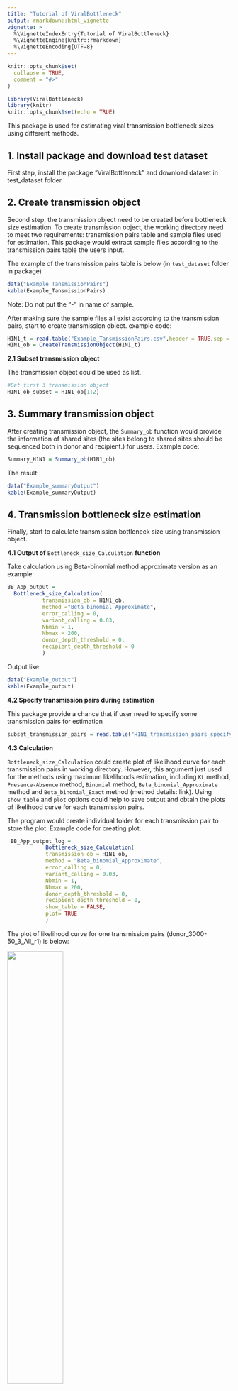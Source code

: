 ---
title: "Tutorial of ViralBottleneck"
output: rmarkdown::html_vignette
vignette: >
  %\VignetteIndexEntry{Tutorial of ViralBottleneck}
  %\VignetteEngine{knitr::rmarkdown}
  %\VignetteEncoding{UTF-8}
---

```{r, include = FALSE}
knitr::opts_chunk$set(
  collapse = TRUE,
  comment = "#>"
)
```

```{r setup,include=FALSE}
library(ViralBottleneck)
library(knitr)
knitr::opts_chunk$set(echo = TRUE)
```

This package is used for estimating viral transmission bottleneck sizes using different methods.

## 1. Install package and download test dataset

First step, install the package "ViralBottleneck" and download dataset in test_dataset folder

## 2. Create transmission object

Second step, the transmission object need to be created before bottleneck size estimation. To create transmission object, the working directory need to meet two requirements: transmission pairs table and sample files used for estimation. This package would extract sample files according to the transmission pairs table the users input.

The example of the transmission pairs table is below (in `test_dataset` folder in package)

```{r, echo=FALSE}
data("Example_TansmissionPairs")
kable(Example_TansmissionPairs)


```

Note: Do not put the "-" in name of sample.

After making sure the sample files all exist according to the transmission pairs, start to create transmission object. example code:

```{r,results='hide',eval = FALSE}
H1N1_t = read.table("Example_TansmissionPairs.csv",header = TRUE,sep = ",")
H1N1_ob = CreateTransmissionObject(H1N1_t)
```

**2.1 Subset transmission object**

The transmission object could be used as list.

```{r,results='hide',eval = FALSE}
#Get first 3 transmission object
H1N1_ob_subset = H1N1_ob[1:2]
```

## 3. Summary transmission object

After creating transmission object, the `Summary_ob` function would provide the information of shared sites (the sites belong to shared sites should be sequenced both in donor and recipient.) for users. Example code:

```{r,results='hide',eval = FALSE}
Summary_H1N1 = Summary_ob(H1N1_ob)
```

The result:

```{r, echo=FALSE}
data("Example_summaryOutput")
kable(Example_summaryOutput)
```

## 4. Transmission bottleneck size estimation

Finally, start to calculate transmission bottleneck size using transmission object.

**4.1 Output of** `Bottleneck_size_Calculation` **function**

Take calculation using Beta-binomial method approximate version as an example:

```{r,results='hide',eval = FALSE,tidy=FALSE}
BB_App_output = 
  Bottleneck_size_Calculation(
           transmission_ob = H1N1_ob,
           method ="Beta_binomial_Approximate",
           error_calling = 0,
           variant_calling = 0.03,
           Nbmin = 1,
           Nbmax = 200,
           donor_depth_threshold = 0,
           recipient_depth_threshold = 0 
           )
```

Output like:

```{r,echo=FALSE}
data("Example_output")
kable(Example_output)
```

**4.2 Specify transmission pairs during estimation**

This package provide a chance that if user need to specify some transmission pairs for estimation

```{r,results='hide',eval = FALSE}
subset_transmission_pairs = read.table("H1N1_transmission_pairs_specify.csv",header = TRUE,sep = ",")
```

**4.3 Calculation**

`Bottleneck_size_Calculation` could create plot of likelihood curve for each transmission pairs in working directory. However, this argument just used for the methods using maximum likelihoods estimation, including `KL` method, `Presence-Absence` method, `Binomial` method, `Beta_binomial_Approximate` method and `Beta_binomial_Exact` method (method details: link). Using `show_table` and `plot` options could help to save output and obtain the plots of likelihood curve for each transmission pairs.

The program would create individual folder for each transmission pair to store the plot. Example code for creating plot:

```{r,results='hide',eval = FALSE,tidy=FALSE}
 BB_App_output_log =  
            Bottleneck_size_Calculation(
            transmission_ob = H1N1_ob,                          
            method = "Beta_binomial_Approximate",
            error_calling = 0,
            variant_calling = 0.03,
            Nbmin = 1,
            Nbmax = 200,
            donor_depth_threshold = 0,
            recipient_depth_threshold = 0,
            show_table = FALSE,
            plot= TRUE 
            )
```

The plot of likelihood curve for one transmission pairs (donor_3000-50_3_All_r1) is below:


![](donor_3000-50_3_All_r1_Beta_binomial_Approximate_plot.png){width="50%"}

**4.4 Log file**

`Bottleneck_size_Calculation` could create log file containing number of variant sites used in calculation and number of variant sites filtered before calculation in working directory.

Example code:

```{r,results='hide',eval = FALSE,tidy=FALSE}
 BB_App_output_log =  
            Bottleneck_size_Calculation(
            transmission_ob = H1N1_ob,                          
            method = "Beta_binomial_Approximate",
            error_calling = 0,
            variant_calling = 0.03,
            Nbmin = 1,
            Nbmax = 200,
            donor_depth_threshold = 0,
            recipient_depth_threshold = 0,
            log= TRUE 
            )

```

Output of `log` argument:

```{r,echo=FALSE}
data("Example_log")
kable(Example_log)
```
